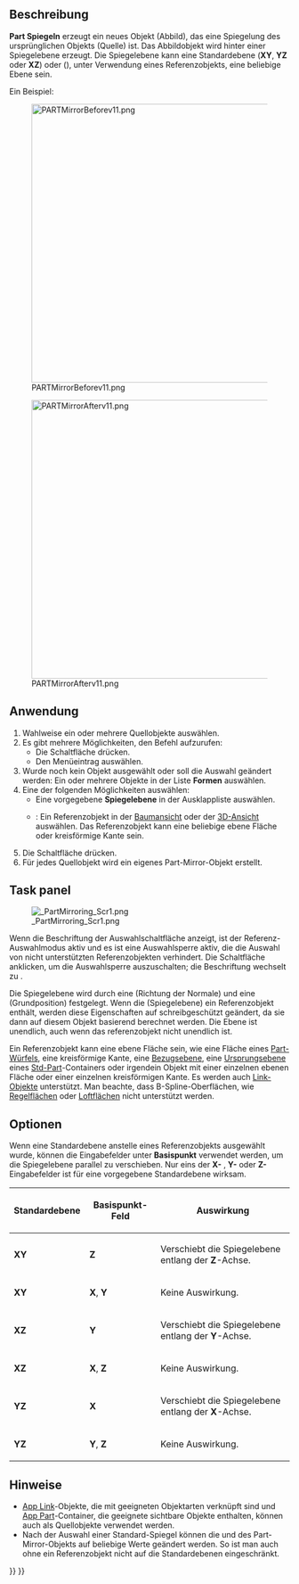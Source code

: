 <languages/>

{{Docnav/de
|[[Part_Revolve/de|Drehen]]
|[[Part_Scale/de|Skalieren]]
|[[Part_Workbench/de|Part]]
|IconL=Part_Revolve.svg
|IconR=Part_Scale.svg
|IconC=Workbench_Part.svg
}}

{{GuiCommand/de
|Name=Part Mirror
|Name/de=Part Spiegeln
|MenuLocation=Part → Spiegelung...
|Workbenches=[[Part_Workbench/de|Part]]
}}

<span id="Description"></span>
==Beschreibung== 

'''Part Spiegeln''' erzeugt ein neues Objekt (Abbild), das eine Spiegelung des ursprünglichen Objekts (Quelle) ist. Das Abbildobjekt wird hinter einer Spiegelebene erzeugt. Die Spiegelebene kann eine Standardebene ('''XY''', '''YZ''' oder '''XZ''') oder ({{Version/de|1.0}}), unter Verwendung eines Referenzobjekts, eine beliebige Ebene sein.

Ein Beispiel:

[[Image:PARTMirrorBeforev11.png|500px]]

{{Caption|Vorher}}

[[Image:PARTMirrorAfterv11.png|500px]]

{{Caption|Nach dem Spiegeln über die YZ-Ebene}}

<span id="Usage"></span>
==Anwendung==

<div class="mw-translate-fuzzy">
# Wahlweise ein oder mehrere Quellobjekte auswählen.
# Es gibt mehrere Möglichkeiten, den Befehl aufzurufen:
#* Die Schaltfläche {{Button|[[Image:Part_Mirror.svg|16px]] [[Part_Mirror/de|Spiegelung...]]}} drücken.
#* Den Menüeintrag {{MenuCommand|Part → [[Image:Part_Mirror.svg|16px]] Spiegelung...}} auswählen.
# Wurde noch kein Objekt ausgewählt oder soll die Auswahl geändert werden: Ein oder mehrere Objekte in der Liste '''Formen''' auswählen.
# Eine der folgenden Möglichkeiten auswählen:
#* Eine vorgegebene '''Spiegelebene''' in der Ausklappliste auswählen.
#* {{Version/de|1.0}}: Ein Referenzobjekt in der [[Tree_view/de|Baumansicht]] oder der [[3D_view/de|3D-Ansicht]] auswählen. Das Referenzobjekt kann eine beliebige ebene Fläche oder kreisförmige Kante sein.
# Die Schaltfläche {{Button|OK}} drücken.
# Für jedes Quellobjekt wird ein eigenes Part-Mirror-Objekt erstellt.
</div>

<div lang="en" dir="ltr" class="mw-content-ltr">
==Task panel==
</div>

[[Image: PartMirroring_Scr1.png|thumb|right]]

Wenn die Beschriftung der Auswahlschaltfläche {{Button|Auswählen}} anzeigt, ist der Referenz-Auswahlmodus aktiv und es ist eine Auswahlsperre aktiv, die die Auswahl von nicht unterstützten Referenzobjekten verhindert. Die Schaltfläche anklicken, um die Auswahlsperre auszuschalten; die Beschriftung wechselt zu {{Button|Referenz auswählen}}.

Die Spiegelebene wird durch eine {{PropertyData/de|Normal}} (Richtung der Normale) und eine {{PropertyData/de|Base}} (Grundposition) festgelegt. Wenn die {{PropertyData/de|Mirror Plane}} (Spiegelebene) ein Referenzobjekt enthält, werden diese Eigenschaften auf schreibgeschützt geändert, da sie dann auf diesem Objekt basierend berechnet werden. Die Ebene ist unendlich, auch wenn das referenzobjekt nicht unendlich ist.

Ein Referenzobjekt kann eine ebene Fläche sein, wie eine Fläche eines [[Part_Box/de|Part-Würfels]], eine kreisförmige Kante, eine [[PartDesign_Plane/de|Bezugsebene]], eine [[App_OriginGroupExtension/de|Ursprungsebene]] eines [[Std_Part/de|Std-Part]]-Containers oder irgendein Objekt mit einer einzelnen ebenen Fläche oder einer einzelnen kreisförmigen Kante. Es werden auch [[App_Link/de|Link-Objekte]] unterstützt. Man beachte, dass B-Spline-Oberflächen, wie [[Part_RuledSurface/de|Regelflächen]] oder [[Part_Loft/de|Loftflächen]] nicht unterstützt werden.

<span id="Options"></span>
==Optionen== 

Wenn eine Standardebene anstelle eines Referenzobjekts ausgewählt wurde, können die Eingabefelder unter '''Basispunkt''' verwendet werden, um die Spiegelebene parallel zu verschieben. Nur eins der '''X-''' , '''Y-'''  oder '''Z-''' Eingabefelder ist für eine vorgegebene Standardebene wirksam.

{| class="wikitable" border="1"
!Standardebene!!Basispunkt-Feld!!Auswirkung
|- align="center" 
|'''XY'''||'''Z'''||align="left" |Verschiebt die Spiegelebene entlang der '''Z'''-Achse.
|- align="center"
|'''XY'''||'''X''', '''Y'''||align="left" |Keine Auswirkung.
|- align="center"
|'''XZ'''||'''Y'''||align="left" |Verschiebt die Spiegelebene entlang der '''Y'''-Achse.
|- align="center"
|'''XZ'''||'''X''', '''Z'''||align="left" |Keine Auswirkung.
|- align="center"
|'''YZ'''||'''X'''||align="left" |Verschiebt die Spiegelebene entlang der '''X'''-Achse.
|- align="center"
|'''YZ'''||'''Y''', '''Z'''||align="left" |Keine Auswirkung.
|}

<span id="Notes"></span>
==Hinweise==

* [[App_Link|App Link]]-Objekte, die mit geeigneten Objektarten verknüpft sind und [[App_Part|App Part]]-Container, die geeignete sichtbare Objekte enthalten, können auch als Quellobjekte verwendet werden. {{Version/de|0.20}}
* Nach der Auswahl einer Standard-Spiegel können die {{PropertyData/de|Normal}} und {{PropertyData/de|Base}} des Part-Mirror-Objekts auf beliebige Werte geändert werden. So ist man auch ohne ein Referenzobjekt nicht auf die Standardebenen eingeschränkt.


{{Docnav/de
|[[Part_Revolve/de|Drehen]]
|[[Part_Scale/de|Skalieren]]
|[[Part_Workbench/de|Part]]
|IconL=Part_Revolve.svg
|IconR=Part_Scale.svg
|IconC=Workbench_Part.svg
}}

{{Part Tools navi{{#translation:}}}}
{{Userdocnavi{{#translation:}}}}